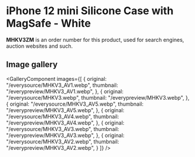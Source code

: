 
# iPhone 12 mini Silicone Case with MagSafe - White

<Callout type='info' emoji='👉🏻'>**MHKV3ZM** is an order number for this product, used for search engines, auction websites and such.</Callout>

## Image gallery

<GalleryComponent
    images={[
      {
        original: "/everysource/MHKV3_AV1.webp",
        thumbnail: "/everypreview/MHKV3_AV1.webp",
      },
      {
        original: "/everysource/MHKV3.webp",
        thumbnail: "/everypreview/MHKV3.webp",
      },
      {
        original: "/everysource/MHKV3_AV5.webp",
        thumbnail: "/everypreview/MHKV3_AV5.webp",
      },
      {
        original: "/everysource/MHKV3_AV4.webp",
        thumbnail: "/everypreview/MHKV3_AV4.webp",
      },
      {
        original: "/everysource/MHKV3_AV3.webp",
        thumbnail: "/everypreview/MHKV3_AV3.webp",
      },
      {
        original: "/everysource/MHKV3_AV2.webp",
        thumbnail: "/everypreview/MHKV3_AV2.webp",
      }
    ]}
  />
